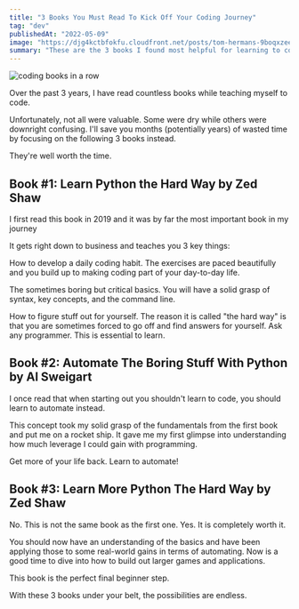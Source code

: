 ```yaml
---
title: "3 Books You Must Read To Kick Off Your Coding Journey"
tag: "dev"
publishedAt: "2022-05-09"
image: "https://djg4kctbfokfu.cloudfront.net/posts/tom-hermans-9boqxzeeqqm-unsplash-scaled.jpeg"
summary: "These are the 3 books I found most helpful for learning to code. They cover the basics, real-life automation, and larger projects."
---
```


<Image
  src="https://djg4kctbfokfu.cloudfront.net/posts/tom-hermans-9boqxzeeqqm-unsplash-scaled.jpeg"
  alt="coding books in a row"
/>

Over the past 3 years, I have read countless books while teaching myself to code.

Unfortunately, not all were valuable. Some were dry while others were downright confusing. I'll save you months (potentially years) of wasted time by focusing on the following 3 books instead.

They're well worth the time.

## Book #1: Learn Python the Hard Way by Zed Shaw

I first read this book in 2019 and it was by far the most important book in my journey

It gets right down to business and teaches you 3 key things:

How to develop a daily coding habit. The exercises are paced beautifully and you build up to making coding part of your day-to-day life.

The sometimes boring but critical basics. You will have a solid grasp of syntax, key concepts, and the command line.

How to figure stuff out for yourself. The reason it is called "the hard way" is that you are sometimes forced to go off and find answers for yourself. Ask any programmer. This is essential to learn.

## Book #2: Automate The Boring Stuff With Python by Al Sweigart

I once read that when starting out you shouldn't learn to code, you should learn to automate instead.

This concept took my solid grasp of the fundamentals from the first book and put me on a rocket ship. It gave me my first glimpse into understanding how much leverage I could gain with programming.

Get more of your life back. Learn to automate!

## Book #3: Learn More Python The Hard Way by Zed Shaw

No. This is not the same book as the first one. Yes. It is completely worth it.

You should now have an understanding of the basics and have been applying those to some real-world gains in terms of automating. Now is a good time to dive into how to build out larger games and applications.

This book is the perfect final beginner step.

With these 3 books under your belt, the possibilities are endless.
